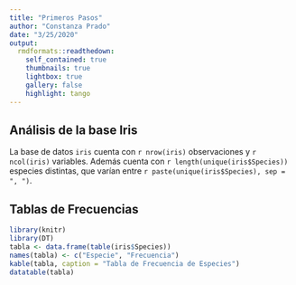 ```yaml
---
title: "Primeros Pasos"
author: "Constanza Prado"
date: "3/25/2020"
output:
  rmdformats::readthedown:
    self_contained: true
    thumbnails: true
    lightbox: true
    gallery: false
    highlight: tango
---
```


## Análisis de la base Iris

La base de datos `iris` cuenta con `r nrow(iris)` observaciones y `r ncol(iris)` variables. Además cuenta con `r length(unique(iris$Species))` especies distintas, que varían entre `r paste(unique(iris$Species), sep = ", ")`.

## Tablas de Frecuencias

```r
library(knitr)
library(DT)
tabla <- data.frame(table(iris$Species))
names(tabla) <- c("Especie", "Frecuencia")
kable(tabla, caption = "Tabla de Frecuencia de Especies")
datatable(tabla)
```

